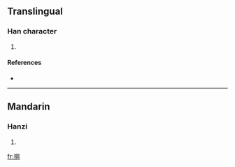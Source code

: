 ==Translingual==

===Han character===
{{Han char|rn=64|rad=手|as=08|sn=11|four=|canj=手月廿山 (QBTU)}}

# {{defn|Han|sort=手08}}

====References====
* {{Han ref|kx=0436.170|dkj=12240|dj=0786.030|hdz=31897.120|uh=6386|ud=25478}}

----

==Mandarin==

===Hanzi===
{{cmn-hanzi|pin=[[gāng]] ([[gang1]])|wg=kang<sup>1</sup>}}

# {{defn|Mandarin}}

[[fr:掆]]